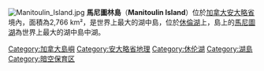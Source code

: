 {{Multiple issues|
{{Unreferenced|time=2016-07-17T03:31:30+00:00}}
{{Expand language|1=en|time=2021-04-19T09:13:41+00:00}}
}}
{{coord|45|45|08.43|N|82|12|32.21|W|display=title}}
[[File:Manitoulin_Island.jpg|thumb]]
'''馬尼圖林島'''（'''Manitoulin Island'''）位於[[加拿大|加拿大]][[安大略省|安大略省]]境內，面積為2,766 km²，是世界上最大的湖中島，位於[[休倫湖|休倫湖]]上，島上的[[馬尼圖湖|馬尼圖湖]]為世界上最大的湖中島中湖。
{{Authority control}}
{{Canada-stub}}

{{DEFAULTSORT:Manitoulin}}
[[Category:加拿大島嶼|Category:加拿大島嶼]]
[[Category:安大略省地理|Category:安大略省地理]]
[[Category:休伦湖|Category:休伦湖]]
[[Category:湖島|Category:湖島]]
[[Category:暗空保育区|Category:暗空保育区]]
